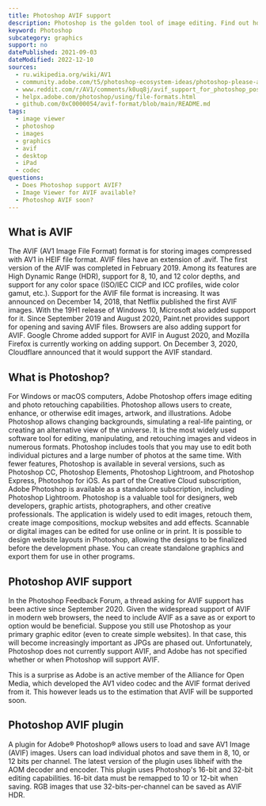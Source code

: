 ```yaml
---
title: Photoshop AVIF support
description: Photoshop is the golden tool of image editing. Find out how you can use AVIF images in Photoshop.
keyword: Photoshop
subcategory: graphics
support: no
datePublished: 2021-09-03
dateModified: 2022-12-10
sources:
  - ru.wikipedia.org/wiki/AV1
  - community.adobe.com/t5/photoshop-ecosystem-ideas/photoshop-please-add-avif-file-support/idi-p/12248530
  - www.reddit.com/r/AV1/comments/k0uq8j/avif_support_for_photoshop_possibility_to_vote/
  - helpx.adobe.com/photoshop/using/file-formats.html
  - github.com/0xC0000054/avif-format/blob/main/README.md
tags:
  - image viewer
  - photoshop
  - images
  - graphics
  - avif
  - desktop
  - iPad
  - codec
questions:
  - Does Photoshop support AVIF?
  - Image Viewer for AVIF available?
  - Photoshop AVIF soon?
---
```


## What is AVIF

The AVIF (AV1 Image File Format) format is for storing images compressed with AV1 in HEIF file format. AVIF files have an extension of .avif. The first version of the AVIF was completed in February 2019. Among its features are High Dynamic Range (HDR), support for 8, 10, and 12 color depths, and support for any color space (ISO/IEC CICP and ICC profiles, wide color gamut, etc.). Support for the AVIF file format is increasing. It was announced on December 14, 2018, that Netflix published the first AVIF images. With the 19H1 release of Windows 10, Microsoft also added support for it. Since September 2019 and August 2020, Paint.net provides support for opening and saving AVIF files. Browsers are also adding support for AVIF. Google Chrome added support for AVIF in August 2020, and Mozilla Firefox is currently working on adding support. On December 3, 2020, Cloudflare announced that it would support the AVIF standard.

## What is Photoshop?

For Windows or macOS computers, Adobe Photoshop offers image editing and photo retouching capabilities. Photoshop allows users to create, enhance, or otherwise edit images, artwork, and illustrations. Adobe Photoshop allows changing backgrounds, simulating a real-life painting, or creating an alternative view of the universe. It is the most widely used software tool for editing, manipulating, and retouching images and videos in numerous formats. Photoshop includes tools that you may use to edit both individual pictures and a large number of photos at the same time. With fewer features, Photoshop is available in several versions, such as Photoshop CC, Photoshop Elements, Photoshop Lightroom, and Photoshop Express, Photoshop for iOS. As part of the Creative Cloud subscription, Adobe Photoshop is available as a standalone subscription, including Photoshop Lightroom. Photoshop is a valuable tool for designers, web developers, graphic artists, photographers, and other creative professionals. The application is widely used to edit images, retouch them, create image compositions, mockup websites and add effects. Scannable or digital images can be edited for use online or in print. It is possible to design website layouts in Photoshop, allowing the designs to be finalized before the development phase. You can create standalone graphics and export them for use in other programs.

## Photoshop AVIF support

In the Photoshop Feedback Forum, a thread asking for AVIF support has been active since September 2020. Given the widespread support of AVIF in modern web browsers, the need to include AVIF as a save as or export to option would be beneficial. Suppose you still use Photoshop as your primary graphic editor (even to create simple websites). In that case, this will become increasingly important as JPGs are phased out. Unfortunately, Photoshop does not currently support AVIF, and Adobe has not specified whether or when Photoshop will support AVIF.

This is a surprise as Adobe is an active member of the Alliance for Open Media, which developed the AV1 video codec and the AVIF format derived from it. This however leads us to the estimation that AVIF will be supported soon.

## Photoshop AVIF plugin

A plugin for Adobe® Photoshop® allows users to load and save AV1 Image (AVIF) images. Users can load individual photos and save them in 8, 10, or 12 bits per channel. The latest version of the plugin uses libheif with the AOM decoder and encoder. This plugin uses Photoshop's 16-bit and 32-bit editing capabilities. 16-bit data must be remapped to 10 or 12-bit when saving. RGB images that use 32-bits-per-channel can be saved as AVIF HDR.

<Link href="github.com/0xC0000054/avif-format" text="Download it here." />
